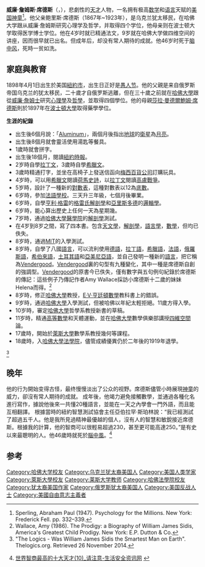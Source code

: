 {{Infobox criminal
| name =威廉·詹姆斯·席德斯  <br />（William James Sidis）
| image  = William James Sidis 1914.jpg
| image_caption = 1914年席德斯在哈佛大學毕业典礼上
| birth_date = {{Birth date|1898|4|1}}
| birth_place = {{USA}}[[紐約|紐約]]
| death_date = {{Death date and age|1944|7|17|1898|4|1}}
| death_place = {{USA}}[[紐約|紐約]]
| alma_mater = [[哈佛大學|哈佛大學]]
}}

'''威廉·詹姆斯·席德斯'''（{{lang-en|William James Sidis}}，{{bd|1898年|4月1日|1944年|7月17日|Sidis}}），悲劇性的[[天才|天才]]人物，一名拥有极高[[数学|数学]]和[[语言|语言]]天赋的[[美国|美国]][[神童|神童]]<ref>Sperling, Abraham Paul (1947). Psychology for the Millions. New York: Frederick Fell. pp. 332–339. </ref>。他父亲鲍里斯·席德斯（1867年~1923年），是乌克兰犹太移民，在哈佛大学跟从威廉·詹姆斯研究心理学及哲学，并取得四个学位，他母亲则在波士顿大学取得医学博士学位。他在4岁时就已精通法文，9岁就在哈佛大学做四维空间的讲座，因而很早就已出名。但成年后，却没有常人期待的成就。他46岁时死于[[脑中风|脑中风]]，死時一贫如洗。

== 家庭與教育 ==
1898年4月1日出生於美国[[紐約市|紐約市]]，出生日正好是[[愚人节|愚人节]]。他的父親{{Link-en|鮑里斯·席德斯|Boris Sidis}}是来自俄罗斯帝国乌克兰的犹太移民，二十歲才自俄罗斯逃離，但在三十歲之前就在[[哈佛大學|哈佛大學]]跟從[[威廉·詹姆士|威廉·詹姆士]]研究[[心理學|心理學]]及[[哲學|哲學]]，並取得四個學位。他的母親[[莎拉·曼德爾鮑姆·席德斯|莎拉·曼德爾鮑姆·席德斯]]則於1897年在[[波士頓大學|波士頓大學]]取得藥學學位。

'''生涯的紀錄'''
* 出生後6個月說：「[[鋁|Aluminum]]」，兩個月後指出[[地球|地球]]的[[衛星|衛星]]為[[月亮|月亮]]。
* 出生後8個月就會靈活使用湯匙等餐具。
* 1歲時就會拼字。
* 出生後18個月，閱讀[[紐約時報|紐約時報]]。
* 2岁時自學[[拉丁文|拉丁文]]，3歲時自學[[希臘文|希臘文]]。
* 3歲時精通打字，並坐在高椅子上發送信函向[[梅西百貨公司|梅西百貨公司]]訂購玩具。
* 4岁時，可以用[[希臘文|希臘文]]閱讀[[荷馬史詩|荷馬史詩]]，以[[拉丁文|拉丁文]]閱讀[[高盧戰爭|高盧戰爭]]。
* 5岁時，設計了一種新的[[對數表|對數表]]，這種對數表以12為[[底數|底數]]。
* 6岁時，參加[[法語學校|法語學校]]。三天升三年級，七個月後畢業。
* 6岁時，自學[[亨利·格雷|亨利·格雷]]的[[格雷氏解剖學|格雷氏解剖學]]和[[亞里斯多德|亞里斯多德]]的[[邏輯學|邏輯學]]。
* 6岁時，能心算出歷史上任何一天為星期幾。
* 7岁時，通過[[哈佛大學醫學院|哈佛大學醫學院]]的[[解剖學|解剖學]]測試。
* 在4岁到8岁之間，寫了四本書。包含[[天文學|天文學]]，[[解剖學|解剖學]]，[[語言學|語言學]]，[[數學|數學]]，但均已佚失。
* 8岁時，通過[[麻省理工学院|MIT]]的入學測試。
* 8岁時，自學了八國[[語言|語言]]，可以流利使用[[德語|德語]]，[[拉丁語|拉丁語]]，[[希臘語|希臘語]]，[[法語|法語]]，[[俄羅斯語|俄羅斯語]]，[[希伯來語|希伯來語]]，[[土耳其語|土耳其語]]和[[亞美尼亞語|亞美尼亞語]]，並自己發明一種新的[[語言|語言]]，把它稱為[[Vendergood|Vendergood]]。[[Vendergood|Vendergood]]裏的句型有九種變化，其中一種是席德斯自創的強調型。[[Vendergood|Vendergood]]的原書今已佚失，僅有數字與五句例句紀錄於席德斯的傳記：這些例子乃傳記作者Amy Wallace採訪小席德斯十二歲的妹妹Helena而得。<ref> Wallace, Amy (1986). The Prodigy: a Biography of William James Sidis, America's Greatest Child Prodigy. New York: E.P. Dutton & Co. </ref>
* 8岁時，修正[[哈佛大學|哈佛大學]]教授，[[E·V·亨廷頓|E·V·亨廷頓]][[數學|數學]]教科書上的錯誤。
* 9岁時，通過[[哈佛大學|哈佛大學]]入學測試，但被哈佛以年紀太輕拒絕。11歲方得入學。
* 10岁時，審定[[哈佛大學|哈佛大學]]哲學系教授{{Link-en|若義司|Josiah Royce}}新書的草稿。
* 11岁時，精通[[高等數學|高等數學]]和天體運動，並在[[哈佛大學|哈佛大學]]數學俱樂部講授[[四維空間|四維空間]]論。
* 17歲時，開始於[[萊斯大學|萊斯大學]]數學系教授幾何等課程。
* 18歲時，入[[哈佛大學法學院|哈佛大學法學院]]，儘管成績優異仍於二年後的1919年退學。
<ref> "The Logics - Was William James Sidis the Smartest Man on Earth". Thelogics.org. Retrieved 26 November 2014.</ref>

== 晚年 ==
他的行为開始变得古怪，最终慢慢淡出了公众的视野。席德斯儘管小時展現[[神童|神童]]的威力，卻沒有常人期待的成就。
成年後，他竭力避免接觸數學，並通過各種化名進行寫作，據說他後來一共懂20種語言，並能在一天之內學會一門外語，而且能互相翻譯。
根據當時的紐約智慧測試協會主任亞伯拉罕·斯珀林說：“我已經測試了超過五千人。他是我所見過精神最優越的個人，沒有人的智慧和敏銳接近席德斯。根據我的計算，他的智商可以很輕易超過230，甚至更可能高達250。”是有史以來最聰明的人。他46歲時就死於[[腦中風|腦中風]]。<ref>{{cite news 
 |last=Halpern 
 |first=Sue M. 
 |title=Comment devenir génial 
 |newspaper=[[Le_Nouvel_Observateur|Le Nouvel Observateur]] 
 |language=fr 
 |date=2009-08-26 
 |url=http://bibliobs.nouvelobs.com/20090826/14293/comment-devenir-genial 
 |accessdate=2017-03-08 
 |deadurl=yes 
 |archiveurl=https://web.archive.org/web/20100401221134/http://bibliobs.nouvelobs.com/20090826/14293/comment-devenir-genial 
 |archivedate=2010-04-01 
 }}[http://news.qingzhuyi.com/a/wanggou/7765_10.html 世界智商最高的十大天才(10)_请注意-生活安全资讯网] {{Wayback|url=http://news.qingzhuyi.com/a/wanggou/7765_10.html |date=20170308045014 }}</ref>

== 参考 ==
{{reflist}}

{{Authority control}}
{{DEFAULTSORT:Sidis, William James}}

[[Category:哈佛大学校友|Category:哈佛大学校友]]

[[Category:乌克兰犹太裔美国人|Category:乌克兰犹太裔美国人]]
[[Category:美国人类学家|Category:美国人类学家]]
[[Category:萊斯大學校友|Category:萊斯大學校友]]
[[Category:莱斯大学教师|Category:莱斯大学教师]]
[[Category:哈佛法學院校友|Category:哈佛法學院校友]]
[[Category:犹太裔美国作家|Category:犹太裔美国作家]]
[[Category:俄罗斯犹太裔美国人|Category:俄罗斯犹太裔美国人]]
[[Category:美国反战人士|Category:美国反战人士]]
[[Category:美國自由意志主義者|Category:美國自由意志主義者]]